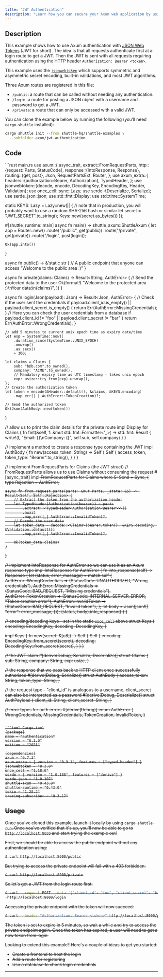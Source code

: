 ```yaml
---
title: "JWT Authentication"
description: "Learn how you can secure your Axum web application by using JWT tokens."
---
```


## Description

This example shows how to use Axum authentication with [JSON Web Tokens](https://jwt.io/) (JWT for short).
The idea is that all requests authenticate first at a login route to get a JWT.
Then the JWT is sent with all requests requiring authentication using the HTTP header `Authorization: Bearer <token>`.

This example uses the [`jsonwebtoken`](https://github.com/Keats/jsonwebtoken) which supports symmetric and asymmetric secret encoding, built-in validations, and most JWT algorithms.

Three Axum routes are registered in this file:
- `/public`: a route that can be called without needing any authentication.
- `/login`: a route for posting a JSON object with a username and password to get a JWT.
- `/private`: a route that can only be accessed with a valid JWT.

You can clone the example below by running the following (you'll need `cargo-shuttle` installed):

```bash
cargo shuttle init --from shuttle-hq/shuttle-examples \
  --subfolder axum/jwt-authentication
```

## Code

<CodeGroup>
```rust main.rs
use axum::{
    async_trait,
    extract::FromRequestParts,
    http::{request::Parts, StatusCode},
    response::{IntoResponse, Response},
    routing::{get, post},
    Json, RequestPartsExt, Router,
};
use axum_extra::{
    headers::{authorization::Bearer, Authorization},
    TypedHeader,
};
use jsonwebtoken::{decode, encode, DecodingKey, EncodingKey, Header, Validation};
use once_cell::sync::Lazy;
use serde::{Deserialize, Serialize};
use serde_json::json;
use std::fmt::Display;
use std::time::SystemTime;

static KEYS: Lazy<Keys> = Lazy::new(|| {
    // note that in production, you will probably want to use a random SHA-256 hash or similar
    let secret = "JWT_SECRET".to_string();
    Keys::new(secret.as_bytes())
});

#[shuttle_runtime::main]
async fn main() -> shuttle_axum::ShuttleAxum {
    let app = Router::new()
        .route("/public", get(public))
        .route("/private", get(private))
        .route("/login", post(login));

    Ok(app.into())
}

async fn public() -> &'static str {
    // A public endpoint that anyone can access
    "Welcome to the public area :)"
}

async fn private(claims: Claims) -> Result<String, AuthError> {
    // Send the protected data to the user
    Ok(format!(
        "Welcome to the protected area :)\nYour data:\n{claims}",
    ))
}

async fn login(Json(payload): Json<AuthPayload>) -> Result<Json<AuthBody>, AuthError> {
    // Check if the user sent the credentials
    if payload.client_id.is_empty() || payload.client_secret.is_empty() {
        return Err(AuthError::MissingCredentials);
    }
    // Here you can check the user credentials from a database
    if payload.client_id != "foo" || payload.client_secret != "bar" {
        return Err(AuthError::WrongCredentials);
    }

    // add 5 minutes to current unix epoch time as expiry date/time
    let exp = SystemTime::now()
        .duration_since(SystemTime::UNIX_EPOCH)
        .unwrap()
        .as_secs()
        + 300;

    let claims = Claims {
        sub: "b@b.com".to_owned(),
        company: "ACME".to_owned(),
        // Mandatory expiry time as UTC timestamp - takes unix epoch
        exp: usize::try_from(exp).unwrap(),
    };
    // Create the authorization token
    let token = encode(&Header::default(), &claims, &KEYS.encoding)
        .map_err(|_| AuthError::TokenCreation)?;

    // Send the authorized token
    Ok(Json(AuthBody::new(token)))
}

// allow us to print the claim details for the private route
impl Display for Claims {
    fn fmt(&self, f: &mut std::fmt::Formatter<'_>) -> std::fmt::Result {
        write!(f, "Email: {}\nCompany: {}", self.sub, self.company)
    }
}

// implement a method to create a response type containing the JWT
impl AuthBody {
    fn new(access_token: String) -> Self {
        Self {
            access_token,
            token_type: "Bearer".to_string(),
        }
    }
}

// implement FromRequestParts for Claims (the JWT struct)
// FromRequestParts allows us to use Claims without consuming the request
#[async_trait]
impl<S> FromRequestParts<S> for Claims
where
    S: Send + Sync,
{
    type Rejection = AuthError;

    async fn from_request_parts(parts: &mut Parts, _state: &S) -> Result<Self, Self::Rejection> {
        // Extract the token from the authorization header
        let TypedHeader(Authorization(bearer)) = parts
            .extract::<TypedHeader<Authorization<Bearer>>>()
            .await
            .map_err(|_| AuthError::InvalidToken)?;
        // Decode the user data
        let token_data = decode::<Claims>(bearer.token(), &KEYS.decoding, &Validation::default())
            .map_err(|_| AuthError::InvalidToken)?;

        Ok(token_data.claims)
    }
}

// implement IntoResponse for AuthError so we can use it as an Axum response type
impl IntoResponse for AuthError {
    fn into_response(self) -> Response {
        let (status, error_message) = match self {
            AuthError::WrongCredentials => (StatusCode::UNAUTHORIZED, "Wrong credentials"),
            AuthError::MissingCredentials => (StatusCode::BAD_REQUEST, "Missing credentials"),
            AuthError::TokenCreation => (StatusCode::INTERNAL_SERVER_ERROR, "Token creation error"),
            AuthError::InvalidToken => (StatusCode::BAD_REQUEST, "Invalid token"),
        };
        let body = Json(json!({
            "error": error_message,
        }));
        (status, body).into_response()
    }
}

// encoding/decoding keys - set in the static `once_cell` above
struct Keys {
    encoding: EncodingKey,
    decoding: DecodingKey,
}

impl Keys {
    fn new(secret: &[u8]) -> Self {
        Self {
            encoding: EncodingKey::from_secret(secret),
            decoding: DecodingKey::from_secret(secret),
        }
    }
}

// the JWT claim
#[derive(Debug, Serialize, Deserialize)]
struct Claims {
    sub: String,
    company: String,
    exp: usize,
}

// the response that we pass back to HTTP client once successfully authorised
#[derive(Debug, Serialize)]
struct AuthBody {
    access_token: String,
    token_type: String,
}

// the request type - "client_id" is analogous to a username, client_secret can also be interpreted as a password
#[derive(Debug, Deserialize)]
struct AuthPayload {
    client_id: String,
    client_secret: String,
}

// error types for auth errors
#[derive(Debug)]
enum AuthError {
    WrongCredentials,
    MissingCredentials,
    TokenCreation,
    InvalidToken,
}
```

```toml Cargo.toml
[package]
name = "authentication"
version = "0.1.0"
edition = "2021"

[dependencies]
axum = "0.7.3"
axum-extra = { version = "0.9.1", features = ["typed-header"] }
jsonwebtoken = "8.3.0"
once_cell = "1.18.0"
serde = { version = "1.0.188", features = ["derive"] }
serde_json = "1.0.107"
shuttle-axum = "0.43.0"
shuttle-runtime = "0.43.0"
tokio = "1.28.2"
tracing-subscriber = "0.3.17"
```
</CodeGroup>

## Usage

Once you've cloned this example, launch it locally by using `cargo shuttle run`. Once you've verified that it's up, you'll now be able to go to `http://localhost:8000` and start trying the example out!
 
First, we should be able to access the public endpoint without any authentication using:

```sh
$ curl http://localhost:8000/public
```

But trying to access the private endpoint will fail with a 403 forbidden:

```sh
$ curl http://localhost:8000/private
```

So let's get a JWT from the login route first:


```sh
$ curl --request POST --data '{"client_id": "foo", "client_secret": "bar"}' \
 http://localhost:8000/login
```

Accessing the private endpoint with the token will now succeed:

```sh
$ curl --header "Authorization: Bearer <token>" http://localhost:8000/private
```

The token is set to expire in 5 minutes, so wait a while and try to access the private endpoint again. Once the token has expired, a user will need to get a new token from login.

Looking to extend this example? Here's a couple of ideas to get you started:
- Create a frontend to host the login
- Add a route for registering
- Use a database to check login credentials

---

<Snippet file="other-frameworks.mdx" />

<Snippet file="check-examples.mdx" />
